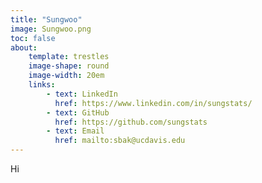 ```yaml
---
title: "Sungwoo"
image: Sungwoo.png
toc: false
about:
    template: trestles
    image-shape: round
    image-width: 20em
    links:
        - text: LinkedIn
          href: https://www.linkedin.com/in/sungstats/
        - text: GitHub
          href: https://github.com/sungstats
        - text: Email
          href: mailto:sbak@ucdavis.edu
---
```


Hi 